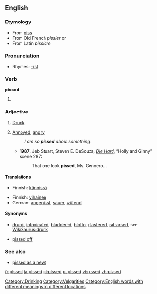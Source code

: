 ==English==
===Etymology===
*From [[piss]] ''{{vulgar}}''
*From Old French ''pissier'' or
*From Latin ''pissiare''

===Pronunciation===
*Rhymes: [[Rhymes:English:-ɪst|-ɪst]]

===Verb===
'''pissed'''

#{{past of|[[piss]]}}

===Adjective===
{{en-adj}}

# {{context|UK}} [[drunk|Drunk]].
# {{context|US|Canada}} [[annoyed|Annoyed]], [[angry]].
#: ''I am so '''pissed''' about something.''
#* '''1987''', Jeb Stuart, Steven E. DeSouza, ''[[w:Die Hard|Die Hard]]'', “Holly and Ginny” scene 287:
#*: That one look '''pissed''', Ms. Gennero...

====Translations====
{{trans-top|Drunk}}
*Finnish: [[kännissä]]
{{trans-mid}}
{{trans-bottom}}

{{trans-top|Annoyed, angry}}
*Finnish: [[vihainen]]
*German: [[angepisst]], [[sauer]], [[wütend]]
{{trans-mid}}
{{trans-bottom}}

====Synonyms====
*{{sense|drunk}} [[drunk]], [[intoxicated]], [[bladdered]], [[blotto]], [[plastered]], [[rat-arsed]], see [[WikiSaurus:drunk]]
* {{sense|annoyed, angry}} [[pissed off]]

===See also===
*[[pissed as a newt]]

[[Category:Drinking]]
[[Category:Vulgarities]]
[[Category:English words with different meanings in different locations]]

[[fr:pissed]]
[[ja:pissed]]
[[pl:pissed]]
[[pt:pissed]]
[[vi:pissed]]
[[zh:pissed]]